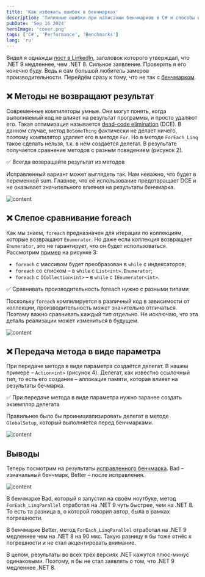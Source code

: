 ```yaml
---
title: 'Как избежать ошибок в бенчмарках'
description: 'Типичные ошибки при написании бенчмарков в C# и способы их исправления'
pubDate: 'Sep 16 2024'
heroImage: 'cover.png'
tags: ['C#', 'Performance', 'Benchmarks']
lang: 'ru'
---
```



Видел я однажды [пост в LinkedIn](https://www.linkedin.com/posts/sa-es-ir_csharp-dotnet-forloops-activity-7188563012553773056-K0z0), заголовок которого утверждал, что .NET 9 медленнее, чем .NET 8. Сильное заявление. Проверять я его конечно буду. Ведь я сам большой любитель замеров производительности. Перейдём сразу к тому, что не так с [бенчмарком](https://github.com/sa-es-ir/ForLoopComparison).

## ❌ Методы не возвращают результат

Современные компиляторы умные. Они могут понять, когда выполняемый код не влияет на результат программы, и просто удаляют его. Такая оптимизация называется [dead-code elimination](https://en.wikipedia.org/wiki/Dead-code_elimination) (DCE). В данном случае, метод `DoSomeThing` фактически не делает ничего, поэтому компилятор удаляет его в методе `For`. Но в методе `ForEach_Linq` такое сделать нельзя, т.к. в нём создаётся делегат. В результате получается сравнение методов с разным поведением (рисунок 2).

✅ Всегда возвращайте результат из методов

Исправленный вариант может выглядеть так. Нам неважно, что будет в переменной sum. Главное, что её использование предотвращает DCE и не оказывает значительного влияния на результаты бенчмарка.

<Image src={image01} alt="content" />

## ❌ Слепое сравнивание foreach

Как мы знаем, `foreach` предназначен для итерации по коллекциям, которые возвращают `Enumerator`. Но даже если коллекция возвращает `Enumerator`, это не гарантирует, что он будет использоваться. Рассмотрим [пример](https://sharplab.io/#gist:c3a7b45510a9bfe1d34f11677f0af5b5) на рисунке 3:

- `foreach` с массивом будет преобразован в `while` c индексаторов;
- `foreach` со списком – в `while` с `List<int>.Enumerator`;
- `foreach` с `ICollection<int>` – в `while` с `IEnumerator<int>`.

✅ Сравнивать производительность foreach нужно с разными типами

Поскольку `foreach` компилируется в различный код в зависимости от коллекции, производительность может значительно отличаться. Поэтому важно сравнивать каждый тип отдельно. Не исключаю, что эта деталь реализации может измениться в будущем.

<Image src={image02} alt="content" />

## ❌ Передача метода в виде параметра

При передаче метода в виде параметра создаётся делегат. В нашем примере – `Action<int>` (рисунок 4). Делегат, как известно ссылочный тип, то есть его создание – аллокация памяти, которая влияет на результаты бечмарка.

✅ При передаче метода в виде параметра нужно заранее создать экземпляр делегата

Правильнее было бы проинициализировать делегат в методе `GlobalSetup`, который выполняется перед бенчмарками.

<Image src={image03} alt="content" />

## Выводы

Теперь посмотрим на результаты [исправленного бенчмарка](https://github.com/alexeyfv/for-benchmark). Bad – изначальный бенчмарк, Better – после исправления.

<Image src={image04} alt="content" />

В бенчмарке Bad, который я запустил на своём ноутбуке, метод `ForEach_LinqParallel` отработал на .NET 9 чуть быстрее, чем на .NET 8. То есть та разница в, о которой говорил автор, была в рамках погрешности.

В бенчмарке Better, метод `ForEach_LinqParallel` отработал на .NET 9 медленнее чем на .NET 8 на 90 мкс. Такую разницу я бы тоже отнёс к погрешности и не стал акцентировать внимание.

В целом, результаты во всех трёх версиях .NET кажутся плюс-минус одинаковыми. Поэтому, я бы не стал заявлять о том, что .NET 9 медленнее .NET 8.
